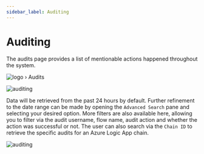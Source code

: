 ```yaml
---
sidebar_label: Auditing
---
```



# Auditing <OnlyAdminsBadge/>
The audits page provides a list of mentionable actions happened throughout the system.

<nav class="custom-breadcrumb">
  <span class="breadcrumb-item no-padding">
    <img src="/img/favicon.ico" alt="logo" />
  </span>
  <span>›</span>
  <span class="breadcrumb-item active">Audits</span>
</nav>

![auditing](/images/v2_auditing.png)

Data will be retrieved from the past 24 hours by default. Further refinement to the date range can be made by opening the `Advanced Search` pane and selecting your desired option. More filters are also available here, allowing you to filter via the audit username, flow name, audit action and whether the action was successful or not. The user can also search via the `Chain ID` to retrieve the specific audits for an Azure Logic App chain.

![auditing](/images/v2_auditing-search.png)
